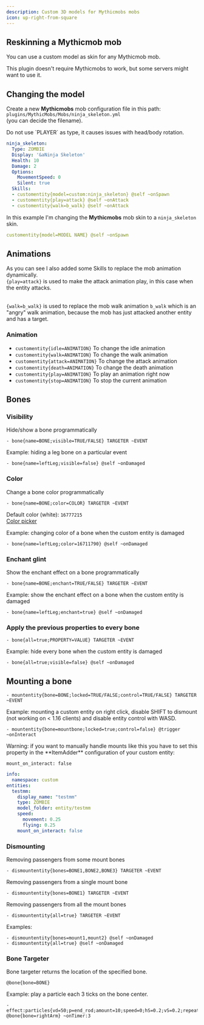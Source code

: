 ```yaml
---
description: Custom 3D models for Mythicmobs mobs
icon: up-right-from-square
---
```


## Reskinning a Mythicmob mob

You can use a custom model as skin for any Mythicmob mob.


<Note>
This plugin doesn't require Mythicmobs to work, but some servers might want to use it.
</Note>


## Changing the model

Create a new **Mythicmobs** mob configuration file in this path:   `plugins/MythicMobs/Mobs/ninja_skeleton.yml`\
(you can decide the filename).


<Warning>
Do not use `PLAYER` as type, it causes issues with head/body rotation.
</Warning>



```yaml ninja_skeleton.yml lines icon="yaml"
ninja_skeleton:
  Type: ZOMBIE
  Display: '&aNinja Skeleton'
  Health: 10
  Damage: 2
  Options:
    MovementSpeed: 0
    Silent: true
  Skills:
  - customentity{model=custom:ninja_skeleton} @self ~onSpawn
  - customentity{play=attack} @self ~onAttack
  - customentity{walk=b_walk} @self ~onAttack
```


In this example I'm changing the **Mythicmobs** mob skin to a `ninja_skeleton` skin.

```yaml
customentity{model=MODEL NAME} @self ~onSpawn
```

## Animations

As you can see I also added some Skills to replace the mob animation dynamically.\
`{play=attack}` is used to make the attack animation play, in this case when the entity attacks.

\
`{walk=b_walk}` is used to replace the mob walk animation `b_walk` which is an "angry" walk animation, because the mob has just attacked another entity and has a target.

### Animation

* `customentity{idle=ANIMATION}` To change the idle animation
* `customentity{walk=ANIMATION}` To change the walk animation
* `customentity{attack=ANIMATION}` To change the attack animation
* `customentity{death=ANIMATION}` To change the death animation
* `customentity{play=ANIMATION}` To play an animation right now
* `customentity{stop=ANIMATION}` To stop the current animation

## Bones

### Visibility

Hide/show a bone programmatically

```
- bone{name=BONE;visible=TRUE/FALSE} TARGETER ~EVENT
```

Example: hiding a leg bone on a particular event

```
- bone{name=leftLeg;visible=false} @self ~onDamaged
```

### Color

Change a bone color programmatically

```
- bone{name=BONE;color=COLOR} TARGETER ~EVENT
```

Default color (white): `16777215`\
[Color picker](https://minecraftcommand.science/armor-color)

Example: changing color of a bone when the custom entity is damaged

```
- bone{name=leftLeg;color=16711790} @self ~onDamaged
```

### Enchant glint

Show the enchant effect on a bone programmatically

```
- bone{name=BONE;enchant=TRUE/FALSE} TARGETER ~EVENT
```

Example: show the enchant effect on a bone when the custom entity is damaged

```
- bone{name=leftLeg;enchant=true} @self ~onDamaged
```

### Apply the previous properties to every bone

```
- bone{all=true;PROPERTY=VALUE} TARGETER ~EVENT
```

Example: hide every bone when the custom entity is damaged

```
- bone{all=true;visible=false} @self ~onDamaged
```

## Mounting a bone

```
- mountentity{bone=BONE;locked=TRUE/FALSE;control=TRUE/FALSE} TARGETER ~EVENT
```

Example: mounting a custom entity on right click, disable SHIFT to dismount (not working on < 1.16 clients) and disable entity control with WASD.

```
- mountentity{bone=mountbone;locked=true;control=false} @trigger ~onInteract
```


<Warning>
Warning: if you want to manually handle mounts like this you have to set this property in the **ItemAdder** configuration of your custom entity:

`mount_on_interact: false`

```yaml
info:
  namespace: custom
entities:
  testmm:
    display_name: "testmm"
    type: ZOMBIE
    model_folder: entity/testmm
    speed:
      movement: 0.25
      flying: 0.25
    mount_on_interact: false
```
</Warning>


### Dismounting

Removing passengers from some mount bones

```
- dismountentity{bones=BONE1,BONE2,BONE3} TARGETER ~EVENT
```

Removing passengers from a single mount bone

```
- dismountentity{bones=BONE1} TARGETER ~EVENT
```

Removing passengers from all the mount bones

```
- dismountentity{all=true} TARGETER ~EVENT
```

Examples:

```
- dismountentity{bones=mount1,mount2} @self ~onDamaged
- dismountentity{all=true} @self ~onDamaged
```

### Bone Targeter

Bone targeter returns the location of the specified bone.

```
@bone{bone=BONE}
```

Example: play a particle each 3 ticks on the bone center.

```
- effect:particles{vd=50;p=end_rod;amount=10;speed=0;hS=0.2;vS=0.2;repeat=270;repeatInterval=1} @bone{bone=rightArm} ~onTimer:3
```


<Card title="LYCWCtmCzLc" icon="link" href="https://youtu.be/LYCWCtmCzLc" horizontal></Card>

